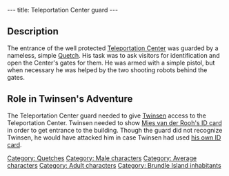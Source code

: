 ---
title: Teleportation Center guard
---

{{Character|
Name=Teleportation Center guard|
Image=DIVERS.gif|
Race=[[Quetch]]|
Gender=Male|
Size=Medium|
Age=Adult}}
{{image}}
{{Quote|
Quote=Let me see some identification please!|
Character=Teleportation Center guard}}

== Description ==
The entrance of the well protected [[Teleportation Center]] was guarded by a nameless, simple [[Quetch]]. His task was to ask visitors for identification and open the Center's gates for them. He was armed with a simple pistol, but when necessary he was helped by the two shooting robots behind the gates.

== Role in Twinsen's Adventure ==
The Teleportation Center guard needed to give [[Twinsen]] access to the Teleportation Center. Twinsen needed to show [[Mies van der Rooh's ID card]] in order to get entrance to the building. Though the guard did not recognize Twinsen, he would have attacked him in case Twinsen had used [[Twinsen's ID Card|his own ID card]].

[[Category: Quetches]]
[[Category: Male characters]]
[[Category: Average characters]]
[[Category: Adult characters]]
[[Category: Brundle Island inhabitants]]